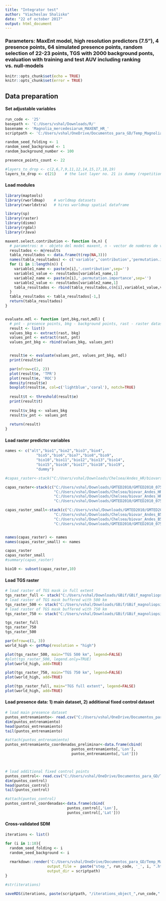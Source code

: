 ---
title: "Integrator test"
author: "Viacheslav Shalisko"
date: "22 of october 2017"
output: html_document
---


###  Parameters: MaxEnt model, high resolution predictors (7.5"), 4 presence points, 64 simulated presence points, random selection of 22-23 points, TGS with 2000 background ponts, evaluation with training and test AUV including ranking vs. null-models

```{r}
knitr::opts_chunk$set(echo = TRUE)
knitr::opts_chunk$set(error = TRUE)
```

## Data preparation
#### Set adjustable variables

```{r set-variables}
run_code <- '25'
basepath <- 'C:/Users/vshal/Downloads/R/'
basename <- 'Magnolia_mercedesiarum_MAXENT_HR_'
scriptpath <- 'C:/Users/vshal/OneDrive/Documentos_para_GD/Temp_Magnolia/test_run'

random_seed_folding <- 1
random_seed_background <- 1
random_background_number <- 100

presence_points_count <- 22

#layers_to_drop <- c(2,6,7,9,11,12,14,15,17,18,19)
layers_to_drop <- c(21)    # the last layer no. 21 is dummy (repetition of the first, included just to drop it)
```


#### Load modules

```{r load-modulos}
library(maptools)
library(rworldmap)    # worldmap datasets
library(rworldxtra)   # hires worldmap spatial dataframe

library(sp)
library(raster)
library(dismo)
library(rgdal)
library(rJava)

maxent.select.contribution <- function (m,n) {
  # parametros: m - objeto del model maxent, n - vector de nombres de variables raster
  resultados <- m@results
  tabla_resultados <- data.frame(t(rep(NA,3)))
  names(tabla_resultados) <- c('variable','contribution','permutation.importance')
  for (i in 1:length(n)) {
    variable1_name <- paste(n[i],'.contribution',sep='')
    variable1_value <- resultados[variable1_name,1]
    variable2_name <- paste(n[i],'.permutation.importance',sep='')
    variable2_value <- resultados[variable2_name,1]
    tabla_resultados <- rbind(tabla_resultados,c(n[i],variable1_value,variable2_value))
  }
  tabla_resultados <- tabla_resultados[-1,]
  return(tabla_resultados)
}


evaluate.mdl <- function (pnt,bkg,rast,mdl) {
  # pnt - presence points, bkg - background points, rast - raster dataset, mdl - model
  result <- list()
  values_bkg <- extract(rast, bkg)
  values_pnt <- extract(rast, pnt)
  values_pnt_bkg <- rbind(values_bkg, values_pnt)


  result$e <- evaluate(values_pnt, values_pnt_bkg, mdl)
  print(result$e)

  par(mfrow=c(2, 2))
  plot(result$e, 'TPR')
  plot(result$e, 'ROC')
  density(result$e)
  boxplot(result$e, col=c('lightblue','coral'), notch=TRUE)
  
  result$t <- threshold(result$e)
  print(result$t)
  
  result$v_bkg <- values_bkg
  result$v_pnt <- values_pnt
  
  return(result)
}

```

#### Load raster predictor variables

```{r load-rasters, cache=TRUE}

names <- c("alt","bio1","bio2","bio3","bio4",
              "bio5","bio6","bio7","bio8","bio9",
              "bio10","bio11","bio12","bio13","bio14",
              "bio15","bio16","bio17","bio18","bio19",
              "dummy")

#capas_raster<-stack("C:/Users/vshal/Downloads/Chelsea/Andes_HR/biovars_Andes_HR.tif")

capas_raster<-stack(c("C:/Users/vshal/Downloads/GMTED2010/GMTED2010_075_Andes.tif",
                      "C:/Users/vshal/Downloads/Chelsea/biovar_Andes_HR_mixed_T.tif",
                      "C:/Users/vshal/Downloads/Chelsea/biovar_Andes_HR_mixed_P.tif",
                      "C:/Users/vshal/Downloads/GMTED2010/GMTED2010_075_Andes.tif"))

capas_raster_small<-stack(c("C:/Users/vshal/Downloads/GMTED2010/GMTED2010_075_B500km.tif",
                      "C:/Users/vshal/Downloads/Chelsea/biovar_Andes_B500km_HR_mixed_T.tif",
                      "C:/Users/vshal/Downloads/Chelsea/biovar_Andes_B500km_HR_mixed_P.tif",
                      "C:/Users/vshal/Downloads/GMTED2010/GMTED2010_075_B500km.tif"))


names(capas_raster) <- names
names(capas_raster_small) <- names

capas_raster
capas_raster_small
#summary(capas_raster)

bio10 <- subset(capas_raster,10)
```

#### Load TGS raster

```{r load-tgs-raster, cache=TRUE, fig.height=8, fig.width=12}
# load raster of TGS mask in full extent
tgs_raster_full <- stack("C:/Users/vshal/Downloads/GBif/GBif_magnoliopsida_KD_Andes_5km_2only.tif")
# load raster of TGS mask buffered with 500 km
tgs_raster_500 <- stack("C:/Users/vshal/Downloads/GBif/GBif_magnoliopsida_KD_Andes_5km_2only_MM_B500.tif")
# load raster of TGS mask buffered with 750 km
tgs_raster_750 <- stack("C:/Users/vshal/Downloads/GBif/GBif_magnoliopsida_KD_Andes_5km_2only_MM_B750.tif")

tgs_raster_full
tgs_raster_750
tgs_raster_500

par(mfrow=c(1, 3))
world_high <- getMap(resolution = "high")

plot(tgs_raster_500, main="TGS 500 km", legend=FALSE)
#plot(tgs_raster_500, legend.only=TRUE)
plot(world_high, add=TRUE)

plot(tgs_raster_750, main="TGS 750 km", legend=FALSE)
plot(world_high, add=TRUE)

plot(tgs_raster_full, main="TGS full extent", legend=FALSE)
plot(world_high, add=TRUE)

```


#### Load presence data: 1) main dataset, 2) additional fixed control dataset

```{r load-presence-data}
# load main presence dataset
puntos_entrenamiento<- read.csv("C:/Users/vshal/OneDrive/Documentos_para_GD/Temp_Magnolia/Magnolia_mercedesiarum_extra.csv")
dim(puntos_entrenamiento)
head(puntos_entrenamiento)
tail(puntos_entrenamiento)

#attach(puntos_entrenamiento)
puntos_entrenamiento_coordenadas_preliminar<-data.frame(cbind(
                              puntos_entrenamiento[,'Lon'],
                              puntos_entrenamiento[,'Lat']))



# load additional fixed control points
puntos_control<- read.csv("C:/Users/vshal/OneDrive/Documentos_para_GD/Temp_Magnolia/Magnolia_mercedesiarum.csv")
dim(puntos_control)
head(puntos_control)
tail(puntos_control)

#attach(puntos_control)
puntos_control_coordenadas<-data.frame(cbind(
                            puntos_control[,'Lon'],
                            puntos_control[,'Lat']))
```

#### Cross-validated SDM

```{r integrator}
iterations <- list()

for (i in 1:10){
  random_seed_folding <- i
  random_seed_background <- i
  
  rmarkdown::render('C:/Users/vshal/OneDrive/Documentos_para_GD/Temp_Magnolia/test_run/renderer.Rmd', 
                   output_file =  paste("step_", run_code, '_', i, ".html", sep=''), 
                   output_dir = scriptpath)
}
```

```{r cross-validation-output}

#str(iterations)

saveRDS(iterations, paste(scriptpath, "/iterations_object_",run_code,".rds",sep=""))


```




